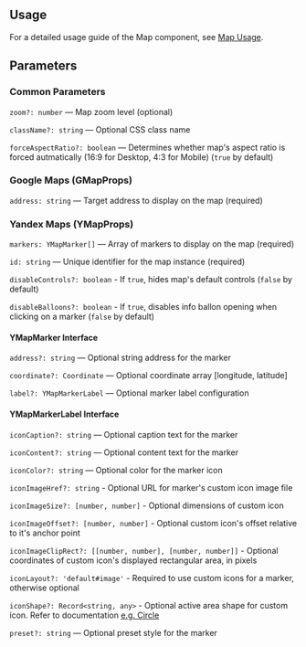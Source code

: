 

<Meta of={MapStories} />
<StoryTemplate>

## Usage

For a detailed usage guide of the Map component, see [Map Usage](https://github.com/gravity-ui/page-constructor/blob/main/memory-bank/usage/map.md).

## Parameters

### Common Parameters

`zoom?: number` — Map zoom level (optional)

`className?: string` — Optional CSS class name

`forceAspectRatio?: boolean` — Determines whether map's aspect ratio is forced autmatically (16:9 for Desktop, 4:3 for Mobile) (`true` by default)

### Google Maps (GMapProps)

`address: string` — Target address to display on the map (required)

### Yandex Maps (YMapProps)

`markers: YMapMarker[]` — Array of markers to display on the map (required)

`id: string` — Unique identifier for the map instance (required)

`disableControls?: boolean` - If `true`, hides map's default controls (`false` by default)

`disableBalloons?: boolean` - If `true`, disables info ballon opening when clicking on a marker (`false` by default)

#### YMapMarker Interface

`address?: string` — Optional string address for the marker

`coordinate?: Coordinate` — Optional coordinate array [longitude, latitude]

`label?: YMapMarkerLabel` — Optional marker label configuration

#### YMapMarkerLabel Interface

`iconCaption?: string` — Optional caption text for the marker

`iconContent?: string` — Optional content text for the marker

`iconColor?: string` — Optional color for the marker icon

`iconImageHref?: string` - Optional URL for marker's custom icon image file

`iconImageSize?: [number, number]` - Optional dimensions of custom icon

`iconImageOffset?: [number, number]` - Optional custom icon's offset relative to it's anchor point

`iconImageClipRect?: [[number, number], [number, number]]` - Optional coordinates of custom icon's displayed rectangular area, in pixels

`iconLayout?: 'default#image'` - Required to use custom icons for a marker, otherwise optional

`iconShape?: Record<string, any>` - Optional active area shape for custom icon. Refer to documentation [e.g. Circle](https://yandex.ru/dev/jsapi-v2-1/doc/ru/v2-1/ref/reference/shape.Circle)

`preset?: string` — Optional preset style for the marker

</StoryTemplate>
